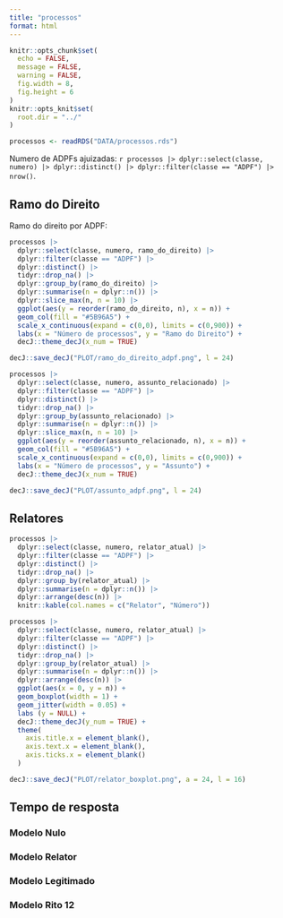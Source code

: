 ```yaml
---
title: "processos"
format: html
---
```


```r
knitr::opts_chunk$set(
  echo = FALSE,
  message = FALSE,
  warning = FALSE,
  fig.width = 8,
  fig.height = 6
)
knitr::opts_knit$set(
  root.dir = "../"
)
```

```r
processos <- readRDS("DATA/processos.rds")
```

Numero de ADPFs ajuizadas: `r processos |> dplyr::select(classe, numero) |> dplyr::distinct() |> dplyr::filter(classe == "ADPF") |> nrow()`. 

## Ramo do Direito

Ramo do direito por ADPF:

```r
processos |>
  dplyr::select(classe, numero, ramo_do_direito) |>
  dplyr::filter(classe == "ADPF") |>
  dplyr::distinct() |>
  tidyr::drop_na() |>
  dplyr::group_by(ramo_do_direito) |>
  dplyr::summarise(n = dplyr::n()) |> 
  dplyr::slice_max(n, n = 10) |>
  ggplot(aes(y = reorder(ramo_do_direito, n), x = n)) +
  geom_col(fill = "#5B96A5") +
  scale_x_continuous(expand = c(0,0), limits = c(0,900)) +
  labs(x = "Número de processos", y = "Ramo do Direito") +
  decJ::theme_decJ(x_num = TRUE)

decJ::save_decJ("PLOT/ramo_do_direito_adpf.png", l = 24)

processos |>
  dplyr::select(classe, numero, assunto_relacionado) |>
  dplyr::filter(classe == "ADPF") |>
  dplyr::distinct() |>
  tidyr::drop_na() |>
  dplyr::group_by(assunto_relacionado) |>
  dplyr::summarise(n = dplyr::n()) |> 
  dplyr::slice_max(n, n = 10) |>
  ggplot(aes(y = reorder(assunto_relacionado, n), x = n)) +
  geom_col(fill = "#5B96A5") +
  scale_x_continuous(expand = c(0,0), limits = c(0,900)) +
  labs(x = "Número de processos", y = "Assunto") +
  decJ::theme_decJ(x_num = TRUE)

decJ::save_decJ("PLOT/assunto_adpf.png", l = 24)
```

## Relatores

```r
processos |>
  dplyr::select(classe, numero, relator_atual) |>
  dplyr::filter(classe == "ADPF") |>
  dplyr::distinct() |>
  tidyr::drop_na() |>
  dplyr::group_by(relator_atual) |>
  dplyr::summarise(n = dplyr::n()) |>
  dplyr::arrange(desc(n)) |>
  knitr::kable(col.names = c("Relator", "Número"))
```

```r
processos |>
  dplyr::select(classe, numero, relator_atual) |>
  dplyr::filter(classe == "ADPF") |>
  dplyr::distinct() |>
  tidyr::drop_na() |>
  dplyr::group_by(relator_atual) |>
  dplyr::summarise(n = dplyr::n()) |>
  dplyr::arrange(desc(n)) |>
  ggplot(aes(x = 0, y = n)) +
  geom_boxplot(width = 1) +
  geom_jitter(width = 0.05) +
  labs (y = NULL) +
  decJ::theme_decJ(y_num = TRUE) +
  theme(
    axis.title.x = element_blank(),
    axis.text.x = element_blank(),
    axis.ticks.x = element_blank()
  )

decJ::save_decJ("PLOT/relator_boxplot.png", a = 24, l = 16)
```

## Tempo de resposta

### Modelo Nulo

### Modelo Relator

### Modelo Legitimado

### Modelo Rito 12